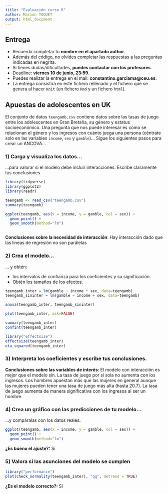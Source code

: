 ```yaml
---
title: "Evaluación curso R"
author: Marion TOQUET
output: html_document
---
```


## Entrega

* Recuerda completar tu **nombre en el apartado author**.
* Además del código, no olvides completar las respuestas a las preguntas indicadas en negrita.
* Si tienes dudas/dificultades, **puedes contactar con los profesores**.
* Deadline: **viernes 10 de junio, 23:59**.
* Puedes realizar la entrega en el mail: **constantino.garciama@ceu.es**.
* La entrega consistirá en este fichero rellenado y el fichero que se genera al hacer `Knit` 
(un fichero `Rmd` y un fichero `html`).

## Apuestas de adolescentes en UK
El conjunto de datos `teengamb.csv` contiene datos sobre las
tasas de juego entre los adolescentes en Gran Bretaña, su género y estatus
socioeconómico. Una pregunta que nos puede interesar es cómo se relacionan el
género y los ingresos con cuánto juega una persona (céntrate solo en las
variables `income`, `sex` y `gamble`)... Sigue los siguientes pasos para crear un 
ANCOVA...


### 1) Carga y visualiza los datos...
...para valorar si el modelo debe incluir interacciones. Escribe claramente tus conclusiones

```r
library(tidyverse)
library(ggplot2)
library(readr)

teengamb <- read_csv("teengamb.csv")
summary(teengamb)

ggplot(teengamb, aes(x = income, y = gamble, col = sex)) +
  geom_point() + 
  geom_smooth(method="lm")



```

**Conclusiones sobre la necesidad de interacción**: 
Hay interacción dado que las lineas de regresión no son parálelas

### 2) Crea el modelo...
... y obtén:

* los intervalos de confianza para los coeficientes y su significación.
* Obtén los tamaños de los efectos. 

```r
teengamb_inter = lm(gamble ~ income * sex, data=teengamb)
teengamb_sininter = lm(gamble ~ income + sex, data=teengamb)

anova(teengamb_inter, teengamb_sininter)

plot(teengamb_inter, ask=FALSE)

summary(teengamb_inter)
confint(teengamb_inter)

library("effectsize")
effectsize(teengamb_inter)
eta_squared(teengamb_inter)

```

### 3) Interpreta los coeficientes y escribe tus conclusiones.
**Conclusiones sobre las variables de interés**:
El modelo con interacción es mejor que el modelo sin. 
La tasa de juego por si sola no aumenta con los ingresos. Los hombres apuestan más que las mujeres en general aunque las mujeres pueden tener una tasa de juego más alta (hasta 20.7).
La tasa de juego aumenta de manera significativa con los ingresos al ser un hombre. 

### 4) Crea un gráfico con las predicciones de tu modelo...
...y compáralas con los datos reales. 

```r
ggplot(teengamb, aes(x = income, y = gamble, col = sex)) +
  geom_point() + 
  geom_smooth(method="lm")

```

**¿Es bueno el ajuste?:**
Sí

### 5) Valora si las asunciones del modelo se cumplen

```r
library("performance")
plot(check_normality(teengamb_inter), "qq", detrend = TRUE)
```

**¿Es el modelo correcto?:**
Sí
